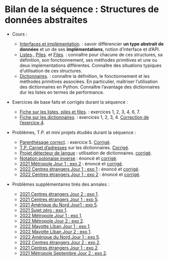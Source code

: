 # Bilan de la séquence : Structures de données abstraites

* Cours :

    * [Interfaces et implémentation](interfaces_cours.qmd){ target=_blank }. : savoir différencier **un type abstrait de données** et un de ses **implémentations**, notion d'interface et d'API.
    * [Listes](listes_cours.qmd){ target=_blank }., [Piles](piles_cours.qmd){ target=_blank }. et [Files](files_cours.qmd){ target=_blank }. : connaître pour chacune de ces structures, sa définition, son fonctionnement, ses méthodes primitives et une ou deux implémentations différentes. Connaître des situations typiques d'utilisation de ces structures.
    * [Dictionnaires](dictionnaires_cours.qmd){ target=_blank }. : connaître la définition, le fonctionnement et les méthodes primitives associées. En particulier, maîtriser l'utilisation des dictionnaires en Python. Connaître l'avantage des dictionnaires dur les listes en termes de performance.

* Exercices de base faits et corrigés durant la séquence :

    * [Fiche sur les listes, piles et files](listes_exercices.qmd){ target=_blank }. : exercices 1, 2, 3, 4, 6, 7.
    * [Fiche sur les dictionnaires](dictionnaires_exercices.qmd){ target=_blank }. : exercices 1, 2, 3, 4. [Correction de l'exercice 4](dico_exo4.py){ target=_blank }.

* Problèmes, T.P. et mini projets étudiés durant la séquence :

    * [Parenthésage correct](listes_exercices.qmd){ target=_blank }. : exercice 5. [Corrigé](parentheses.py).
    * [T.P. Carnet d'adresses](TPDictionnaire.qmd) sur les dictionnaires. [Corrigé](https://flallemand.fr/notebook/?from=https://flallemand.fr/TNSI/structures/TPDictionnaires_CORR.ipynb){ target=_blank }.
    * [Projet détecteur de langue](projet_detecteur_langue.qmd) : utilisation de dictionnaires. [corrigé](detecte_langue.py).
    * [Notation polonaise inverse](PB_RPN.pdf){ target=_blank } : énoncé et [corrigé](RPN.py).
    * [2021 Métropole Jour 1 : exo 2](../annales/23_exo_bac_Piles_1.pdf){ target=_blank } : énoncé et [corrigé](../annales/23_exo_bac_Piles_1_CORR.pdf){ target=_blank }.
    * [2022 Centres étrangers Jour 1 : exo 1](../annales/22-NSIJ1G11_exo1.pdf){ target=_blank } : énoncé et [corrigé](../annales/22-NSIJ1G11_exo1_CORR.pdf){ target=_blank }.
    * [2022 Centres étrangers Jour 1 : exo 2](../annales/2022_CentresEtrangers_1.pdf){ target=_blank } : énoncé et [corrigé](supermarche.py){ target=_blank }.

* Problèmes supplémentaires tirés des annales :

    
    * [2021 Centres étrangers Jour 2 : exo 1](../annales/2021_CentresEtrangers_2.pdf){ target=_blank }.
    * [2021 Centres étrangers Jour 1 : exo 5](../annales/2021_CentresEtrangers_1.pdf){ target=_blank }.
    * [2021 Amérique du Nord Jour1 : exo 5](../annales/2021_AmeriqueDuNord_1.pdf){ target=_blank }.
    * [2021 Sujet zéro : exo 1](../annales/2021_Sujet_0.pdf){ target=_blank }.
    * [2022 Métropole Jour 1 : exo 1](../annales/2022_Metropole_Jour1.pdf){ target=_blank }.
    * [2022 Métropole Jour 2 : exo 2](../annales/2022_Metropole_Jour2.pdf){ target=_blank }.
    * [2022 Mayotte Liban Jour 1 : exo 1](../annales/2022_Mayotte_Liban_1.pdf){ target=_blank }.
    * [2022 Mayotte Liban Jour 2 : exo 1](../annales/2022_Mayotte_Liban_2.pdf){ target=_blank }.
    * [2022 Amérique du Nord Jour 1 : exo 5](../annales/2022_AmeriqueDuNord_1.pdf){ target=_blank }.
    * [2022 Centres étrangers Jour 2 : exo 2](../annales/2022_CentresEtrangers_2.pdf){ target=_blank }.
    * [2021 Centres étrangers Jour 1 : exo 2](../annales/2021_CentresEtrangers_1.pdf){ target=_blank }.
    * [2021 Métropole Septembre Jour 2 : exo 2](../annales/2021_Metropole_Septembre_2.pdf){ target=_blank }.
